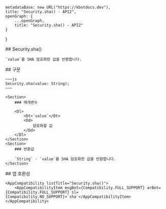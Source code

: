 
    metadataBase: new URL("https://kbotdocs.dev"),
    title: "Security.sha() - API2",
    openGraph: {
        ...openGraph,
        title: "Security.sha() - API2"
    }
}

<Section>
    ## Security.sha()

    `value`를 SHA 암호화한 값을 반환합니다.
</Section>
<Section>
    ## 구문

    ~~~js
    Security.sha(value: String);
    ~~~

    <Section>
        ### 매개변수

        <Dl>
            <Dt>`value`</Dt>
            <Dd>
                암호화할 값
            </Dd>
        </Dl>
    </Section>
    <Section>
        ### 반환값

        `String` - `value`를 SHA 암호화한 값을 반환합니다.
    </Section>
</Section>
<Section>
    ## 앱 호환성

    <AppCompatibility listTitle="Security.sha()">
        <AppCompatibilityItem msgBot={Compatibility.FULL_SUPPORT} arBot={Compatibility.FULL_SUPPORT} sl={Compatibility.NO_SUPPORT}>`sha`</AppCompatibilityItem>
    </AppCompatibility>
</Section>